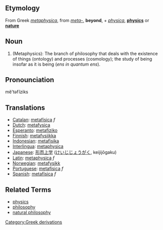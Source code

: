 ==Etymology==
From Greek ''[[metaphysica]]'', from ''[[meta-]]'', '''beyond''', + ''[[physica]]'', '''[[physics]]''' or '''[[nature]]'''

==Noun==

#(Metaphysics): The branch of philosophy that deals with the existence of things (ontology) and processes (cosmology); the study of being insofar as it is being (''ens in quantum ens'').

==Pronounciation==
mĕ'təfĭziks
==Translations==
*[[Catalan]]: [[metafísica]] ''f''
*[[Dutch]]: [[metafysica]]
*[[Esperanto]]: [[metafiziko]]
*[[Finnish]]: [[metafysiikka]]
*[[Indonesian]]: [[metafisika]]
*[[Interlingua]]: [[metaphysica]]
*[[Japanese]]: [[形而上学]] ([[けいじじょうがく]], keijijōgaku)
*[[Latin]]: [[metaphysica]] ''f''
*[[Norwegian]]: [[metafysikk]]
*[[Portuguese]]: [[metafísica]] ''f''
*[[Spanish]]: [[metafísica]] ''f''

==Related Terms==
*[[physics]]
*[[philosophy]]
*[[natural philosophy]]
[[Category:Greek derivations]]